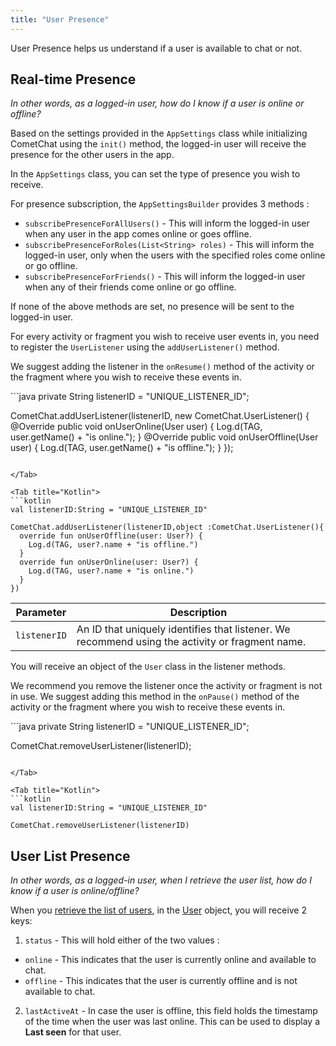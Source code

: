 ```yaml
---
title: "User Presence"
---
```




User Presence helps us understand if a user is available to chat or not.

## Real-time Presence

*In other words, as a logged-in user, how do I know if a user is online or offline?*

Based on the settings provided in the `AppSettings` class while initializing CometChat using the `init()` method, the logged-in user will receive the presence for the other users in the app.

In the `AppSettings` class, you can set the type of presence you wish to receive.

For presence subscription, the `AppSettingsBuilder` provides 3 methods :

* `subscribePresenceForAllUsers()` - This will inform the logged-in user when any user in the app comes online or goes offline.
* `subscribePresenceForRoles(List<String> roles)` - This will inform the logged-in user, only when the users with the specified roles come online or go offline.
* `subscribePresenceForFriends()` - This will inform the logged-in user when any of their friends come online or go offline.

If none of the above methods are set, no presence will be sent to the logged-in user.

For every activity or fragment you wish to receive user events in, you need to register the `UserListener` using the `addUserListener()` method.

We suggest adding the listener in the `onResume()` method of the activity or the fragment where you wish to receive these events in.

<Tabs>
<Tab title="Java">
```java
private String listenerID = "UNIQUE_LISTENER_ID";

CometChat.addUserListener(listenerID, new CometChat.UserListener() {
  @Override public void onUserOnline(User user) {
    Log.d(TAG, user.getName() + "is online.");
  }
  @Override public void onUserOffline(User user) {
    Log.d(TAG, user.getName() + "is offline.");
  }
});
```

</Tab>

<Tab title="Kotlin">
```kotlin
val listenerID:String = "UNIQUE_LISTENER_ID"

CometChat.addUserListener(listenerID,object :CometChat.UserListener(){
  override fun onUserOffline(user: User?) {
    Log.d(TAG, user?.name + "is offline.")
  }
  override fun onUserOnline(user: User?) {
    Log.d(TAG, user?.name + "is online.")
  }
})
```

</Tab>

</Tabs>

| Parameter    | Description                                                                                     |
| ------------ | ----------------------------------------------------------------------------------------------- |
| `listenerID` | An ID that uniquely identifies that listener. We recommend using the activity or fragment name. |

You will receive an object of the `User` class in the listener methods.

We recommend you remove the listener once the activity or fragment is not in use. We suggest adding this method in the `onPause()` method of the activity or the fragment where you wish to receive these events in.

<Tabs>
<Tab title="Java">
```java
private String listenerID = "UNIQUE_LISTENER_ID";

CometChat.removeUserListener(listenerID);
```

</Tab>

<Tab title="Kotlin">
```kotlin
val listenerID:String = "UNIQUE_LISTENER_ID"

CometChat.removeUserListener(listenerID)
```

</Tab>

</Tabs>

## User List Presence

*In other words, as a logged-in user, when I retrieve the user list, how do I know if a user is online/offline?*

When you [retrieve the list of users](/docs/sdk/android/2.0/retrieve-users), in the [User](/docs/sdk/android/2.0/user-management#user-class) object, you will receive 2 keys:

1. `status` - This will hold either of the two values :

* `online` - This indicates that the user is currently online and available to chat.
* `offline` - This indicates that the user is currently offline and is not available to chat.

2. `lastActiveAt` - In case the user is offline, this field holds the timestamp of the time when the user was last online. This can be used to display a **Last seen** for that user.
